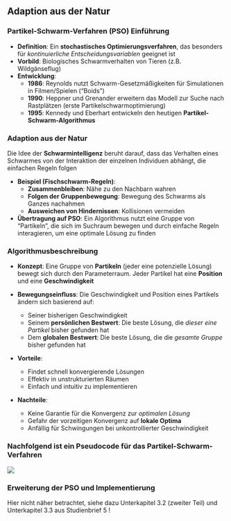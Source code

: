 ## Adaption aus der Natur {.unlisted}


### Partikel-Schwarm-Verfahren (PSO) Einführung {.unlisted}

* **Definition**: Ein **stochastisches Optimierungsverfahren**, das besonders für _kontinuierliche Entscheidungsvariablen_ geeignet ist
* **Vorbild**: Biologisches Schwarmverhalten von Tieren (z.B. Wildgänseflug)
* **Entwicklung**:
    * **1986**: Reynolds nutzt Schwarm-Gesetzmäßigkeiten für Simulationen in Filmen/Spielen ("Boids")
    * **1990**: Heppner und Grenander erweitern das Modell zur Suche nach Rastplätzen (erste Partikelschwarmoptimierung)
    * **1995**: Kennedy und Eberhart entwickeln den heutigen **Partikel-Schwarm-Algorithmus**

### Adaption aus der Natur {.unlisted}

Die Idee der **Schwarmintelligenz** beruht darauf, dass das Verhalten eines Schwarmes von der Interaktion der einzelnen Individuen abhängt, die einfachen Regeln folgen

* **Beispiel (Fischschwarm-Regeln)**:
    * **Zusammenbleiben**: Nähe zu den Nachbarn wahren
    * **Folgen der Gruppenbewegung**: Bewegung des Schwarms als Ganzes nachahmen
    * **Ausweichen von Hindernissen**: Kollisionen vermeiden

* **Übertragung auf PSO**: Ein Algorithmus nutzt eine Gruppe von "Partikeln", die sich im Suchraum bewegen und durch einfache Regeln interagieren, um eine optimale Lösung zu finden

### Algorithmusbeschreibung {.unlisted}

* **Konzept**: Eine Gruppe von **Partikeln** (jeder eine potenzielle Lösung) bewegt sich durch den Parameterraum. Jeder Partikel hat eine **Position** und eine **Geschwindigkeit**

* **Bewegungseinfluss**: Die Geschwindigkeit und Position eines Partikels ändern sich basierend auf:
    * Seiner bisherigen Geschwindigkeit
    * Seinem **persönlichen Bestwert**: Die beste Lösung, die _dieser eine Partikel_ bisher gefunden hat
    * Dem **globalen Bestwert**: Die beste Lösung, die die _gesamte Gruppe_ bisher gefunden hat

* **Vorteile**:
    * Findet schnell konvergierende Lösungen
    * Effektiv in unstrukturierten Räumen
    * Einfach und intuitiv zu implementieren

* **Nachteile**:
    * Keine Garantie für die Konvergenz zur _optimalen Lösung_
    * Gefahr der vorzeitigen Konvergenz auf **lokale Optima**
    * Anfällig für Schwingungen bei unkontrollierter Geschwindigkeit


### Nachfolgend ist ein Pseudocode für das Partikel-Schwarm-Verfahren

![](/figs/05_03_pso_01.png)

### Erweiterung der PSO und Implementierung {.unlisted}

Hier nicht näher betrachtet, siehe dazu Unterkapitel 3.2 (zweiter Teil) und Unterkapitel 3.3 aus Studienbrief 5 !